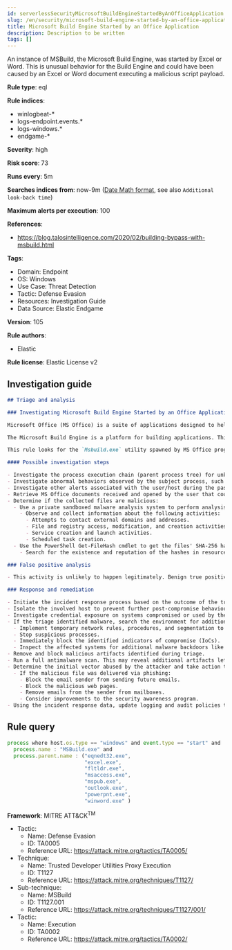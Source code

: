 ```yaml
---
id: serverlessSecurityMicrosoftBuildEngineStartedByAnOfficeApplication
slug: /en/security/microsoft-build-engine-started-by-an-office-application
title: Microsoft Build Engine Started by an Office Application
description: Description to be written
tags: []
---
```


<div id="microsoft-build-engine-started-by-an-office-application"></div>

An instance of MSBuild, the Microsoft Build Engine, was started by Excel or Word. This is unusual behavior for the Build Engine and could have been caused by an Excel or Word document executing a malicious script payload.

**Rule type**: eql

**Rule indices**: 

* winlogbeat-*
* logs-endpoint.events.*
* logs-windows.*
* endgame-*

**Severity**: high

**Risk score**: 73

**Runs every**: 5m

**Searches indices from**: now-9m ([Date Math format](((ref))/common-options.html#date-math), see also <DocLink id="serverlessSecurityRulesUiCreate" section="set-the-rules-schedule">`Additional look-back time`</DocLink>)

**Maximum alerts per execution**: 100

**References**: 

* https://blog.talosintelligence.com/2020/02/building-bypass-with-msbuild.html

**Tags**: 

* Domain: Endpoint
* OS: Windows
* Use Case: Threat Detection
* Tactic: Defense Evasion
* Resources: Investigation Guide
* Data Source: Elastic Endgame

**Version**: 105

**Rule authors**: 

* Elastic

**Rule license**: Elastic License v2

## Investigation guide

```markdown
## Triage and analysis

### Investigating Microsoft Build Engine Started by an Office Application

Microsoft Office (MS Office) is a suite of applications designed to help with productivity and completing common tasks on a computer. You can create and edit documents containing text and images, work with data in spreadsheets and databases, and create presentations and posters. As it is some of the most-used software across companies, MS Office is frequently targeted for initial access. It also has a wide variety of capabilities that attackers can take advantage of.

The Microsoft Build Engine is a platform for building applications. This engine, also known as MSBuild, provides an XML schema for a project file that controls how the build platform processes and builds software, and can be abused to proxy execution of code.

This rule looks for the `Msbuild.exe` utility spawned by MS Office programs. This is generally the result of the execution of malicious documents.

#### Possible investigation steps

- Investigate the process execution chain (parent process tree) for unknown processes. Examine their executable files for prevalence, whether they are located in expected locations, and if they are signed with valid digital signatures.
- Investigate abnormal behaviors observed by the subject process, such as network connections, registry or file modifications, and any spawned child processes.
- Investigate other alerts associated with the user/host during the past 48 hours.
- Retrieve MS Office documents received and opened by the user that could cause this behavior. Common locations include, but are not limited to, the Downloads and Document folders and the folder configured at the email client.
- Determine if the collected files are malicious:
  - Use a private sandboxed malware analysis system to perform analysis.
    - Observe and collect information about the following activities:
      - Attempts to contact external domains and addresses.
      - File and registry access, modification, and creation activities.
      - Service creation and launch activities.
      - Scheduled task creation.
  - Use the PowerShell Get-FileHash cmdlet to get the files' SHA-256 hash values.
    - Search for the existence and reputation of the hashes in resources like VirusTotal, Hybrid-Analysis, CISCO Talos, Any.run, etc.

### False positive analysis

- This activity is unlikely to happen legitimately. Benign true positives (B-TPs) can be added as exceptions if necessary.

### Response and remediation

- Initiate the incident response process based on the outcome of the triage.
- Isolate the involved host to prevent further post-compromise behavior.
- Investigate credential exposure on systems compromised or used by the attacker to ensure all compromised accounts are identified. Reset passwords for these accounts and other potentially compromised credentials, such as email, business systems, and web services.
- If the triage identified malware, search the environment for additional compromised hosts.
  - Implement temporary network rules, procedures, and segmentation to contain the malware.
  - Stop suspicious processes.
  - Immediately block the identified indicators of compromise (IoCs).
  - Inspect the affected systems for additional malware backdoors like reverse shells, reverse proxies, or droppers that attackers could use to reinfect the system.
- Remove and block malicious artifacts identified during triage.
- Run a full antimalware scan. This may reveal additional artifacts left in the system, persistence mechanisms, and malware components.
- Determine the initial vector abused by the attacker and take action to prevent reinfection through the same vector.
  - If the malicious file was delivered via phishing:
    - Block the email sender from sending future emails.
    - Block the malicious web pages.
    - Remove emails from the sender from mailboxes.
    - Consider improvements to the security awareness program.
- Using the incident response data, update logging and audit policies to improve the mean time to detect (MTTD) and the mean time to respond (MTTR).
```

## Rule query

```js
process where host.os.type == "windows" and event.type == "start" and
  process.name : "MSBuild.exe" and
  process.parent.name : ("eqnedt32.exe",
                         "excel.exe",
                         "fltldr.exe",
                         "msaccess.exe",
                         "mspub.exe",
                         "outlook.exe",
                         "powerpnt.exe",
                         "winword.exe" )

```

**Framework**: MITRE ATT&CK<sup>TM</sup>

* Tactic:
    * Name: Defense Evasion
    * ID: TA0005
    * Reference URL: https://attack.mitre.org/tactics/TA0005/
* Technique:
    * Name: Trusted Developer Utilities Proxy Execution
    * ID: T1127
    * Reference URL: https://attack.mitre.org/techniques/T1127/
* Sub-technique:
    * Name: MSBuild
    * ID: T1127.001
    * Reference URL: https://attack.mitre.org/techniques/T1127/001/
* Tactic:
    * Name: Execution
    * ID: TA0002
    * Reference URL: https://attack.mitre.org/tactics/TA0002/

